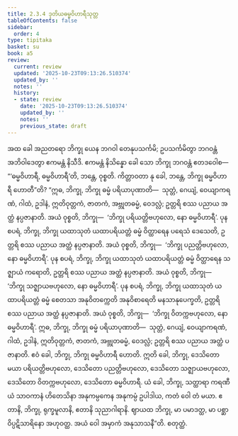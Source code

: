 ```yaml
---
title: 2.3.4 ဒုတိယဓမ္မဝိဟာရီသုတ္တ
tableOfContents: false
sidebar:
  order: 4
type: tipitaka
basket: su
book: a5
review:
  current: review
  updated: '2025-10-23T09:13:26.510374'
  updated_by: ''
  notes: ''
  history:
  - state: review
    date: '2025-10-23T09:13:26.510374'
    updated_by: ''
    notes: ''
    previous_state: draft
---
```



<ReviewStatus review={frontmatter.review} showDetails={true} />

<HypothesisAnnotation frontmatter={frontmatter} />

<DynamicBreadcrumb />

<Division number="74" book="a5" e="ch" v="16" p="77">

<Paragraph number="451" book="a5">
အထ ခေါ အညတရော ဘိက္ခု ယေန ဘဂဝါ တေနုပသင်္ကမိ; ဥပသင်္ကမိတွာ ဘဂဝန္တံ အဘိဝါဒေတွာ ဧကမန္တံ နိသီဒိ. ဧကမန္တံ နိသိန္နော ခေါ သော ဘိက္ခု ဘဂဝန္တံ ဧတဒဝေါစ—  “‘ဓမ္မဝိဟာရီ, ဓမ္မဝိဟာရီ’တိ, ဘန္တေ, ဝုစ္စတိ. ကိတ္တာဝတာ နု ခေါ, ဘန္တေ, ဘိက္ခု ဓမ္မဝိဟာရီ ဟောတီ”တိ?
</Paragraph>

<Paragraph number="452" book="a5">
“ဣဓ, ဘိက္ခု, ဘိက္ခု ဓမ္မံ ပရိယာပုဏာတိ—  သုတ္တံ, ဂေယျံ, ဝေယျာကရဏံ, ဂါထံ, ဥဒါနံ, ဣတိဝုတ္တကံ, ဇာတကံ, အဗ္ဘုတဓမ္မံ, ဝေဒလ္လံ; ဥတ္တရိ စဿ ပညာယ အတ္ထံ နပ္ပဇာနာတိ. အယံ ဝုစ္စတိ, ဘိက္ခု—  ‘ဘိက္ခု ပရိယတ္တိဗဟုလော, နော ဓမ္မဝိဟာရီ’.
</Paragraph>

<Paragraph number="453" book="a5">
ပုန စပရံ, ဘိက္ခု, ဘိက္ခု ယထာသုတံ ယထာပရိယတ္တံ ဓမ္မံ ဝိတ္ထာရေန ပရေသံ ဒေသေတိ, ဥတ္တရိ စဿ ပညာယ အတ္ထံ နပ္ပဇာနာတိ. အယံ ဝုစ္စတိ, ဘိက္ခု—  ‘ဘိက္ခု ပညတ္တိဗဟုလော, နော ဓမ္မဝိဟာရီ’.
</Paragraph>

<Paragraph number="454" book="a5">
ပုန စပရံ, ဘိက္ခု, ဘိက္ခု ယထာသုတံ ယထာပရိယတ္တံ ဓမ္မံ ဝိတ္ထာရေန သဇ္ဈာယံ ကရောတိ, ဥတ္တရိ စဿ ပညာယ အတ္ထံ နပ္ပဇာနာတိ. အယံ ဝုစ္စတိ, ဘိက္ခု—  ‘ဘိက္ခု သဇ္ဈာယဗဟုလော, နော ဓမ္မဝိဟာရီ’.
</Paragraph>

<Paragraph number="455" book="a5">
ပုန စပရံ, ဘိက္ခု, ဘိက္ခု ယထာသုတံ ယထာပရိယတ္တံ ဓမ္မံ စေတသာ အနုဝိတက္ကေတိ အနုဝိစာရေတိ မနသာနုပေက္ခတိ, ဥတ္တရိ စဿ ပညာယ အတ္ထံ နပ္ပဇာနာတိ. အယံ ဝုစ္စတိ, ဘိက္ခု—  ‘ဘိက္ခု ဝိတက္ကဗဟုလော, နော ဓမ္မဝိဟာရီ’.
</Paragraph>

<Paragraph number="456" book="a5">
ဣဓ, ဘိက္ခု, ဘိက္ခု ဓမ္မံ ပရိယာပုဏာတိ—  သုတ္တံ, ဂေယျံ, ဝေယျာကရဏံ, ဂါထံ, ဥဒါနံ, ဣတိဝုတ္တကံ, ဇာတကံ, အဗ္ဘုတဓမ္မံ, ဝေဒလ္လံ; ဥတ္တရိ စဿ ပညာယ အတ္ထံ ပဇာနာတိ. ဧဝံ ခေါ, ဘိက္ခု, ဘိက္ခု ဓမ္မဝိဟာရီ ဟောတိ.
</Paragraph>

<Paragraph number="457" book="a5">
ဣတိ ခေါ, ဘိက္ခု, ဒေသိတော မယာ ပရိယတ္တိဗဟုလော, ဒေသိတော ပညတ္တိဗဟုလော, ဒေသိတော သဇ္ဈာယဗဟုလော, ဒေသိတော ဝိတက္ကဗဟုလော, ဒေသိတော ဓမ္မဝိဟာရီ. ယံ ခေါ, ဘိက္ခု, သတ္ထာရာ ကရဏီယံ သာဝကာနံ ဟိတေသိနာ အနုကမ္ပကေန အနုကမ္ပံ ဥပါဒါယ, ကတံ ဝေါ တံ မယာ. ဧတာနိ, ဘိက္ခု, ရုက္ခမူလာနိ, ဧတာနိ သုညာဂါရာနိ. ဈာယထ ဘိက္ခု, မာ ပမာဒတ္ထ, မာ ပစ္ဆာ ဝိပ္ပဋိသာရိနော အဟုဝတ္ထ. အယံ ဝေါ အမှာကံ အနုသာသနီ”တိ.

</Paragraph>
</Division>

<Paragraph number="458" type="center" book="a5">
စတုတ္ထံ.
</Paragraph>